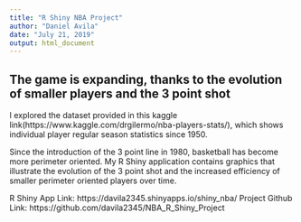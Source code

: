 ```yaml
---
title: "R Shiny NBA Project"
author: "Daniel Avila"
date: "July 21, 2019"
output: html_document
---
```


## The game is expanding, thanks to the evolution of smaller players and the 3 point shot

I explored the dataset provided in this kaggle link(https://www.kaggle.com/drgilermo/nba-players-stats/), which shows individual player regular season statistics since 1950.

Since the introduction of the 3 point line in 1980, basketball has become more perimeter oriented. My R Shiny application contains graphics that illustrate the evolution of the 3 point shot and the increased efficiency of smaller perimeter oriented players over time.

R Shiny App Link: https://davila2345.shinyapps.io/shiny_nba/
Project Github Link: https://github.com/davila2345/NBA_R_Shiny_Project


